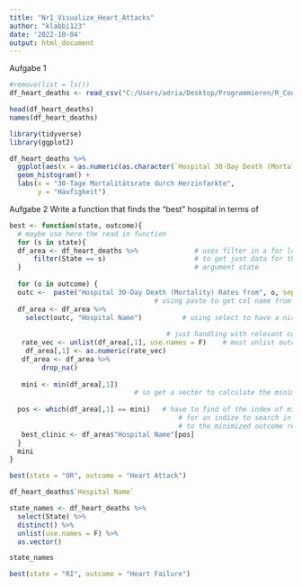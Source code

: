 ```yaml
---
title: "Nr1_Visualize_Heart_Attacks"
author: "klabbi123"
date: '2022-10-04'
output: html_document
---
```

Aufgabe 1 
```r
#remove(list = ls())
df_heart_deaths <- read_csv("C:/Users/adria/Desktop/Programmieren/R_Coursera/week_4_project/data/outcome-of-care-measures.csv")

head(df_heart_deaths)
names(df_heart_deaths)

library(tidyverse)
library(ggplot2)

df_heart_deaths %>%
  ggplot(aes(x = as.numeric(as.character(`Hospital 30-Day Death (Mortality) Rates from Heart Attack`)))) +
  geom_histogram() +
  labs(x = "30-Tage Mortalitätsrate durch Herzinfarkte",
       y = "Häufigkeit")

```

Aufgabe 2 
Write a function that finds the "best" hospital in terms of 
```r
best <- function(state, outcome){
  # maybe use here the read in function
  for (s in state){
  df_area <- df_heart_deaths %>%              # uses filter in a for loop
      filter(State == s)                      # to get just data for the 
  }                                           # argument state 
   
  for (o in outcome) {
  outc <-  paste("Hospital 30-Day Death (Mortality) Rates from", o, sep = " ")
                                    # using paste to get col name from argument
  df_area <- df_area %>%
    select(outc, "Hospital Name")          # using select to have a nice time 
       
                                       # just handling with relevant cols
   rate_vec <- unlist(df_area[,1], use.names = F)    # must unlist outc bc of struggle w/ mutate
    df_area[,1] <- as.numeric(rate_vec)
   df_area <- df_area %>% 
        drop_na()
   
   mini <- min(df_area[,1])
                               # so get a vector to calculate the minimum from
   
  pos <- which(df_area[,1] == mini)   # have to find of the index of min element of the vector
                                          # for an indize to search in the df for getting the
                                          # to the minimized outcome related hospital
   best_clinic <- df_area$"Hospital Name"[pos]
  }
  mini
}

best(state = "OR", outcome = "Heart Attack")

```


```r
df_heart_deaths$`Hospital Name`

state_names <- df_heart_deaths %>%
  select(State) %>% 
  distinct() %>%
  unlist(use.names = F) %>%
  as.vector()

state_names

best(state = "RI", outcome = "Heart Failure")


```
